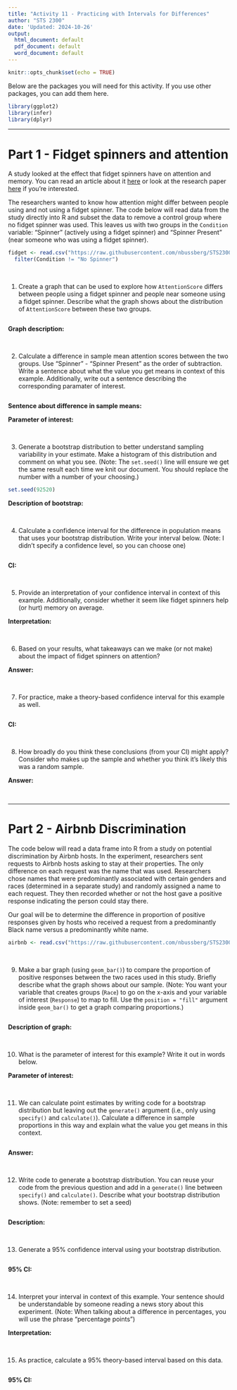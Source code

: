 ```yaml
---
title: "Activity 11 - Practicing with Intervals for Differences"
author: "STS 2300"
date: 'Updated: 2024-10-26'
output:
  html_document: default
  pdf_document: default
  word_document: default
---
```


```r
knitr::opts_chunk$set(echo = TRUE)
```

Below are the packages you will need for this activity. If you use other packages, you can add them here.

```r
library(ggplot2)
library(infer)
library(dplyr)
```

---


# Part 1 - Fidget spinners and attention

A study looked at the effect that fidget spinners have on attention and memory. You can read an article about it [here](https://www.psypost.org/2019/11/study-finds-using-a-fidget-spinner-can-impair-memory-and-attention-54904) or look at the research paper [here](https://onlinelibrary.wiley.com/doi/full/10.1002/acp.3610) if you're interested.

The researchers wanted to know how attention might differ between people using and not using a fidget spinner. The code below will read data from the study directly into R and subset the data to remove a control group where no fidget spinner was used. This leaves us with two groups in the `Condition` variable: "Spinner" (actively using a fidget spinner) and "Spinner Present" (near someone who was using a fidget spinner).

```r
fidget <- read.csv("https://raw.githubusercontent.com/nbussberg/STS2300-Fall2024/refs/heads/main/Data/fidget_spinners.csv") %>%
  filter(Condition != "No Spinner")
```

<br>


1. Create a graph that can be used to explore how `AttentionScore` differs between people using a fidget spinner and people near someone using a fidget spinner. Describe what the graph shows about the distribution of `AttentionScore` between these two groups.

```r

```

**Graph description:**

<br>


2. Calculate a difference in sample mean attention scores between the two groups. Use "Spinner" - "Spinner Present" as the order of subtraction. Write a sentence about what the value you get means in context of this example. Additionally, write out a sentence describing the corresponding paramater of interest.

```r

```

**Sentence about difference in sample means:**

**Parameter of interest:**

<br>


3. Generate a bootstrap distribution to better understand sampling variability in your estimate. Make a histogram of this distribution and comment on what you see. (Note: The `set.seed()` line will ensure we get the same result each time we knit our document. You should replace the number with a number of your choosing.)

```r
set.seed(92520)

```

**Description of bootstrap:**

<br>


4. Calculate a confidence interval for the difference in population means that uses your bootstrap distribution. Write your interval below. (Note: I didn't specify a confidence level, so you can choose one)

```r

```

**CI:**

<br>


5. Provide an interpretation of your confidence interval in context of this example. Additionally, consider whether it seem like fidget spinners help (or hurt) memory on average.

**Interpretation:**

<br>


6. Based on your results, what takeaways can we make (or not make) about the impact of fidget spinners on attention?

**Answer:**

<br>


7. For practice, make a theory-based confidence interval for this example as well.

```r

```

**CI:**

<br>


8. How broadly do you think these conclusions (from your CI) might apply? Consider who makes up the sample and whether you think it's likely this was a random sample.

**Answer:**

<br>


---


# Part 2 - Airbnb Discrimination

The code below will read a data frame into R from a study on potential discrimination by Airbnb hosts. In the experiment, researchers sent requests to Airbnb hosts asking to stay at their properties. The only difference on each request was the name that was used. Researchers chose names that were predominantly associated with certain genders and races (determined in a separate study) and randomly assigned a name to each request. They then recorded whether or not the host gave a positive response indicating the person could stay there. 

Our goal will be to determine the difference in proportion of positive responses given by hosts who received a request from a predominantly Black name versus a predominantly white name.

```r
airbnb <- read.csv("https://raw.githubusercontent.com/nbussberg/STS2300-Fall2024/refs/heads/main/Data/airbnb.csv")
```

<br>


9. Make a bar graph (using `geom_bar()`) to compare the proportion of positive responses between the two races used in this study. Briefly describe what the graph shows about our sample. (Note: You want your variable that creates groups (`Race`) to go on the x-axis and your variable of interest (`Response`) to map to fill. Use the `position = "fill"` argument inside `geom_bar()` to get a graph comparing proportions.)

```r

```

**Description of graph:**

<br>


10. What is the parameter of interest for this example? Write it out in words below.

**Parameter of interest:**

<br>


11. We can calculate point estimates by writing code for a bootstrap distribution but leaving out the `generate()` argument (i.e., only using `specify()` and `calculate()`). Calculate a difference in sample proportions in this way and explain what the value you get means in this context.

```r

```

**Answer:**

<br>


12. Write code to generate a bootstrap distribution. You can reuse your code from the previous question and add in a `generate()` line between `specify()` and `calculate()`. Describe what your bootstrap distribution shows. (Note: remember to set a seed)

```r

```

**Description:**

<br>


13. Generate a 95% confidence interval using your bootstrap distribution.

```r

```

**95% CI:**

<br>


14. Interpret your interval in context of this example. Your sentence should be understandable by someone reading a news story about this experiment. (Note: When talking about a difference in percentages, you will use the phrase "percentage points")

**Interpretation:**

<br>


15. As practice, calculate a 95% theory-based interval based on this data.

```r

```

**95% CI:**
